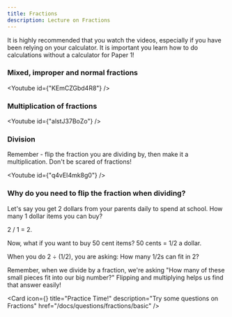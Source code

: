 ```yaml
---
title: Fractions
description: Lecture on Fractions
---
```




<Callout type="warn" title="Note">
  It is highly recommended that you watch the videos, especially if you have
  been relying on your calculator. It is important you learn how to do
  calculations without a calculator for Paper 1!
</Callout>

### Mixed, improper and normal fractions

<Youtube id={"KEmCZGbd4R8"} />

### Multiplication of fractions

<Youtube id={"alstJ37BoZo"} />

### Division

<Callout type="info" title="Note">
  Remember - flip the fraction you are dividing by, then make it a
  multiplication. Don't be scared of fractions!
</Callout>

<Youtube id={"q4vEI4mk8g0"} />

### Why do you need to flip the fraction when dividing?

<p>
  Let's say you get 2 dollars from your parents daily to spend at school. How
  many 1 dollar items you can buy?
</p>
<p>2 / 1 = 2.</p>
<p>Now, what if you want to buy 50 cent items? 50 cents = 1/2 a dollar.</p>
<p>When you do 2 ÷ (1/2), you are asking: How many 1/2s can fit in 2?</p>
Remember, when we divide by a fraction, we're asking "How many of these small pieces fit into our big number?" Flipping and multiplying helps us find that answer easily!
<Cards>

<Card
  icon={<FileQuestion />}
  title="Practice Time!"
  description="Try some questions on Fractions"
  href="/docs/questions/fractions/basic"
/>
</Cards>
